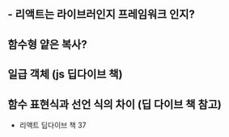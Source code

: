 ## - 리액트는 라이브러인지 프레임워크 인지?

## 함수형 얕은 복사?

## 일급 객체 (js 딥다이브 책)

## 함수 표현식과 선언 식의 차이 (딥 다이브 책 참고)

- 리액트 딥다이브 책 37

##
